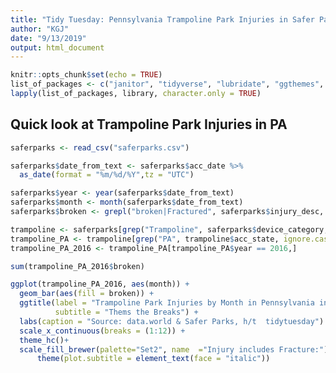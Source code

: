 ```yaml
---
title: "Tidy Tuesday: Pennsylvania Trampoline Park Injuries in Safer Parks Dataset"
author: "KGJ"
date: "9/13/2019"
output: html_document
---
```


```r
knitr::opts_chunk$set(echo = TRUE)
list_of_packages <- c("janitor", "tidyverse", "lubridate", "ggthemes", "RColorBrewer")
lapply(list_of_packages, library, character.only = TRUE)
```

## Quick look at Trampoline Park Injuries in PA

```r
saferparks <- read_csv("saferparks.csv")
```


```r

saferparks$date_from_text <- saferparks$acc_date %>%
  as_date(format = "%m/%d/%Y",tz = "UTC")

saferparks$year <- year(saferparks$date_from_text)
saferparks$month <- month(saferparks$date_from_text)
saferparks$broken <- grepl("broken|Fractured", saferparks$injury_desc, ignore.case = TRUE)

trampoline <- saferparks[grep("Trampoline", saferparks$device_category, ignore.case = TRUE),]
trampoline_PA <- trampoline[grep("PA", trampoline$acc_state, ignore.case = TRUE),]
trampoline_PA_2016 <- trampoline_PA[trampoline_PA$year == 2016,]

sum(trampoline_PA_2016$broken)

```


```r
ggplot(trampoline_PA_2016, aes(month)) + 
  geom_bar(aes(fill = broken)) +
  ggtitle(label = "Trampoline Park Injuries by Month in Pennsylvania in 2016 ",
          subtitle = "Thems the Breaks") +
  labs(caption = "Source: data.world & Safer Parks, h/t  tidytuesday") +
  scale_x_continuous(breaks = (1:12)) +
  theme_hc()+ 
  scale_fill_brewer(palette="Set2", name  ="Injury includes Fracture:") +
      theme(plot.subtitle = element_text(face = "italic"))

```
